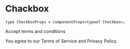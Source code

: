 # Chackbox


```tsx
type CheckboxProps = ComponentProps<typeof Checkbox>;
```

<div className="pb-24">
  <DocsComponentLayout
    propInfo={[
      {
        name: "className",
        type: "string",
        defaultValue: "undefined",
        description: "The CSS class name for styling the button.",
      },
    ]}
  >
    <div className="items-top flex space-x-2">
      <Checkbox id="terms1" />
      <div className="grid gap-1.5 leading-none">
        <label
          htmlFor="terms1"
          className="text-sm font-medium leading-none peer-disabled:cursor-not-allowed peer-disabled:opacity-70"
        >
          Accept terms and conditions
        </label>
        <p className="text-sm text-muted-foreground">
          You agree to our Terms of Service and Privacy Policy.
        </p>
      </div>
    </div>
  </DocsComponentLayout>
</div>
